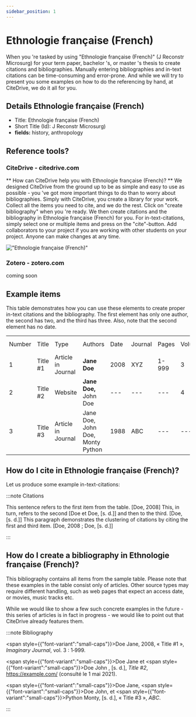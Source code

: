 ```yaml
---
sidebar_position: 1
---
```


# Ethnologie française (French)

When you 're tasked by using "Ethnologie française (French)" (J Reconstr Microsurg) for your term paper, bachelor 's, or master 's thesis to create citations and bibliographies.
Manually entering bibliographies and in-text citations can be time-consuming and error-prone. And while we will try to present you some examples on how to do the referencing by hand, at CiteDrive, we do it all for you.

## Details  Ethnologie française (French)
* Title: Ethnologie française (French)
* Short Title (Id): J Reconstr Microsurg)
* **fields:** history, anthropology

## Reference tools?
### CiteDrive - citedrive.com
** How can CiteDrive help you with Ethnologie française (French)? **
We designed CiteDrive from the ground up to be as simple and easy to use as possible - you 've got more important things to do than to worry about bibliographies. Simply with CiteDrive, you create a library for your work. Collect all the items you need to cite, and we do the rest. Click on "create bibliography" when you 're ready. We then create citations and the bibliography in Ethnologie française (French) for you. For in-text-citations, simply select one or multiple items and press on the "cite"-button. Add collaborators to your project if you are working with other students on your project. Anyone can make changes at any time.


!["Ethnologie française (French)"](images/ethnologie-francaise-french.svg "Choose Ethnologie française (French) in the CiteDrive App")

### Zotero - zotero.com

coming soon

## Example items

This table demonstrates how you can use these elements to create proper in-text citations and the bibliography. The first element has only one author, the second has two, and the third has three. Also, note that the second element has no date.


<table>
  <tr>
   <td>Number
   </td>
   <td>Title
   </td>
   <td>Type
   </td>
   <td>Authors
   </td>
   <td>Date
   </td>
   <td>Journal
   </td>
   <td>Pages
   </td>
   <td>Volume
   </td>
   <td>Issue
   </td>
   <td>Access Date
   </td>
  </tr>
  <tr>
   <td>1
   </td>
   <td>Title #1
   </td>
   <td>Article in Journal
   </td>
   <td><strong>Jane Doe</strong>
   </td>
   <td>2008
   </td>
   <td>XYZ
   </td>
   <td>1-999
   </td>
   <td>3
   </td>
   <td>2
   </td>
   <td>--
   </td>
  </tr>
  <tr>
   <td>
2
   </td>
   <td>Title #2
   </td>
   <td>Website
   </td>
   <td><strong>Jane Doe, </strong>John Doe
   </td>
   <td>---
   </td>
   <td>---
   </td>
   <td>---
   </td>
   <td>4
   </td>
   <td>---
   </td>
   <td>2020-05-01
   </td>
  </tr>
  <tr>
   <td>3
   </td>
   <td>Title #3
   </td>
   <td>Article in Journal
   </td>
   <td>Jane Doe, John Doe, Monty Python
   </td>
   <td>1988
   </td>
   <td>ABC
   </td>
   <td>---
   </td>
   <td>---
   </td>
   <td>16
   </td>
   <td>---
   </td>
  </tr>
</table>



## How do I cite in  Ethnologie française (French)?

Let us produce some example in-text-citations:

:::note Citations


This sentence refers to the first item from the table.  [Doe, 2008] This, in turn, refers to the second  [Doe et Doe, [s. d.]]
and then to the third.   [Doe, [s. d.]]
This paragraph demonstrates the clustering of citations by citing the first and third item.  [Doe, 2008 ; Doe, [s. d.]]

:::

## How do I create a bibliography in Ethnologie française (French)?

This bibliography contains all items from the sample table. Please note that these examples in the table consist only of articles. Other source types may require different handling, such as web pages that expect an access date, or movies, music tracks etc.

While we would like to show a few such concrete examples in the future - this series of articles is in fact in progress - we would like to point out that CiteDrive already features them.

:::note Bibliography

<span style={{"font-variant":"small-caps"}}>Doe</span> Jane, 2008, « Title #1 », <i>Imaginary Journal</i>, vol. 3 : 1‑999.

<span style={{"font-variant":"small-caps"}}>Doe</span> Jane et <span style={{"font-variant":"small-caps"}}>Doe</span> John , [s. d.], <i>Title #2</i>, https://example.com/ (consulté le 1 mai 2021).

<span style={{"font-variant":"small-caps"}}>Doe</span> Jane, <span style={{"font-variant":"small-caps"}}>Doe</span> John, et <span style={{"font-variant":"small-caps"}}>Python</span> Monty, [s. d.], « Title #3 », <i>ABC</i>.



:::


        
